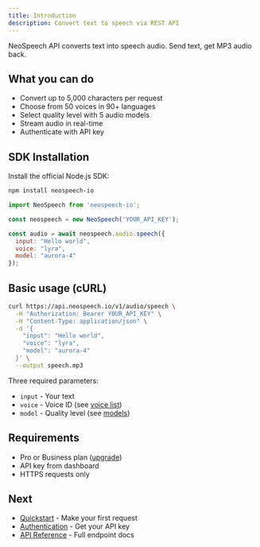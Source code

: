 ```yaml
---
title: Introduction
description: Convert text to speech via REST API
---
```


NeoSpeech API converts text into speech audio. Send text, get MP3 audio back.

## What you can do

- Convert up to 5,000 characters per request
- Choose from 50 voices in 90+ languages
- Select quality level with 5 audio models
- Stream audio in real-time
- Authenticate with API key

## SDK Installation

Install the official Node.js SDK:

```bash
npm install neospeech-io
```

```javascript
import NeoSpeech from 'neospeech-io';

const neospeech = new NeoSpeech('YOUR_API_KEY');

const audio = await neospeech.audio.speech({
  input: "Hello world",
  voice: "lyra",
  model: "aurora-4"
});
```

## Basic usage (cURL)

```bash
curl https://api.neospeech.io/v1/audio/speech \
  -H "Authorization: Bearer YOUR_API_KEY" \
  -H "Content-Type: application/json" \
  -d '{
    "input": "Hello world",
    "voice": "lyra",
    "model": "aurora-4"
  }' \
  --output speech.mp3
```

Three required parameters:
- `input` - Your text
- `voice` - Voice ID (see [voice list](/api/voices))
- `model` - Quality level (see [models](/api/models))

## Requirements

- Pro or Business plan ([upgrade](https://neospeech.io/pricing))
- API key from dashboard
- HTTPS requests only

## Next

- [Quickstart](/quickstart) - Make your first request
- [Authentication](/concepts/authentication) - Get your API key
- [API Reference](/api/text-to-speech) - Full endpoint docs